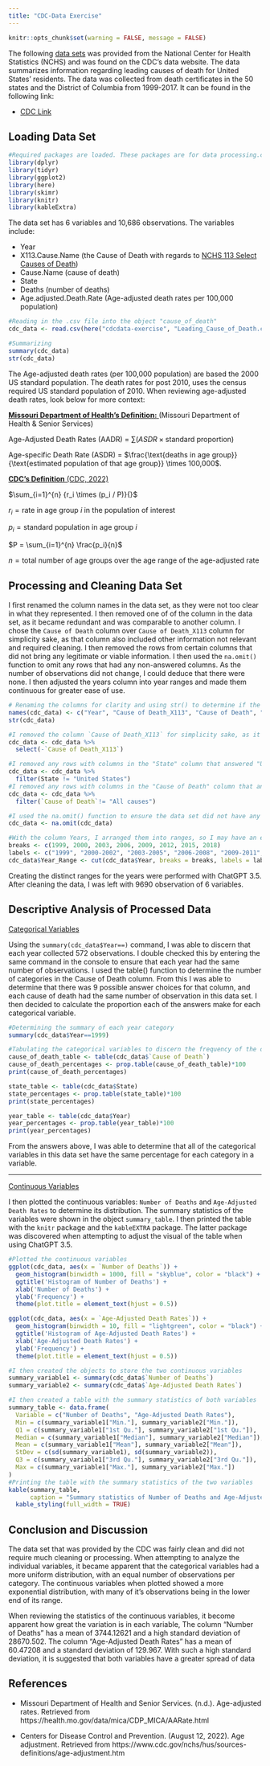 ```yaml
---
title: "CDC-Data Exercise"
---
```

```r
knitr::opts_chunk$set(warning = FALSE, message = FALSE)
```

The following [data sets](https://data.cdc.gov/NCHS/NCHS-Leading-Causes-of-Death-United-States/bi63-dtpu/about_data) was provided from the National Center for Health Statistics (NCHS) and was found on the CDC's data website. The data summarizes information regarding leading causes of death for United States' residents. The data was collected from death certificates in the 50 states and the District of Columbia from 1999-2017. 
It can be found in the following link:

- [CDC Link](https://data.cdc.gov/NCHS/NCHS-Leading-Causes-of-Death-United-States/bi63-dtpu/about_data)

## Loading Data Set

```r
#Required packages are loaded. These packages are for data processing.cleaning, visualizing, file referencing, creating tables, etc.
library(dplyr)   
library(tidyr)   
library(ggplot2) 
library(here)    
library(skimr)   
library(knitr)  
library(kableExtra)
```


The data set has 6 variables and 10,686 observations. The variables include:

- Year
- X113.Cause.Name (the Cause of Death with regards to [NCHS 113 Select Causes of Death](https://www-doh.state.nj.us/doh-shad/query/NCHS113.html))
- Cause.Name (cause of death)
- State
- Deaths (number of deaths)
- Age.adjusted.Death.Rate (Age-adjusted death rates per 100,000 population)

```r
#Reading in the .csv file into the object "cause_of_death"
cdc_data <- read.csv(here("cdcdata-exercise", "Leading_Cause_of_Death.csv"))

#Summarizing 
summary(cdc_data)
str(cdc_data)
```

::: {.callout-note}
The Age-adjusted death rates (per 100,000 population) are based the 2000 US standard population. The death rates for post 2010, uses the census required US standard population of 2010. 
When reviewing age-adjusted death rates, look below for more context: 

<u> **Missouri Department of Health's Definition:** </u> (Missouri Department of Health & Senior Services)

Age-Adjusted Death Rates (AADR) = $\sum (ASDR \times \text{standard proportion})$


Age-specific Death Rate (ASDR) = $\frac{\text{deaths in age group}}{\text{estimated population of that age group}} \times 100,000$.

<u> **CDC's Definition** (CDC, 2022) </u>

$\sum_{i=1}^{n} {r_i \times (p_i / P)}{}$

$r_i = \text{rate in age group } i \text{ in the population of interest}$

$p_i = \text{standard population in age group } i$

$P = \sum_{i=1}^{n} \frac{p_i}{n}$

$n = \text{total number of age groups over the age range of the age-adjusted rate}$


:::
## Processing and Cleaning Data Set
I first renamed the column names in the data set, as they were not too clear in what they represented. I then removed one of of the column in the data set, as it became redundant and was comparable to another column. I chose the `Cause of Death` column over `Cause of Death_X113` column for simplicity sake, as that column also included other information not relevant and required cleaning. I then removed the rows from certain columns that did not bring any legitimate or viable information. I then used the `na.omit()` function to omit any rows that had any non-answered columns. As the number of observations did not change, I could deduce that there were none. I then adjusted the years column into year ranges and made them continuous for greater ease of use. 
```r
# Renaming the columns for clarity and using str() to determine if the change of name took.
names(cdc_data) <- c("Year", "Cause of Death_X113", "Cause of Death", "State", "Number of Deaths", "Age-Adjusted Death Rates")
str(cdc_data)

#I removed the column `Cause of Death_X113` for simplicity sake, as it seemed redundant with the next column, which did not contain the cause of death codes. 
cdc_data <- cdc_data %>%
  select(-`Cause of Death_X113`)

#I removed any rows with columns in the "State" column that answered "United States"
cdc_data <- cdc_data %>% 
  filter(State != "United States")
#I removed any rows with columns in the "Cause of Death" column that answered "All Causes"
cdc_data <- cdc_data %>%
  filter(`Cause of Death`!= "All causes")

#I used the na.omit() function to ensure the data set did not have any data that was NA
cdc_data <- na.omit(cdc_data)

#With the column Years, I arranged them into ranges, so I may have an easier time performing any analysis later on with more distinct categorical levels
breaks <- c(1999, 2000, 2003, 2006, 2009, 2012, 2015, 2018)
labels <- c("1999", "2000-2002", "2003-2005", "2006-2008", "2009-2011", "2012-2014", "2015-2017")
cdc_data$Year_Range <- cut(cdc_data$Year, breaks = breaks, labels = labels, include.lowest = TRUE)
```

Creating the distinct ranges for the years were performed with ChatGPT 3.5. After cleaning the data, I was left with 9690 observation of 6 variables.

## Descriptive Analysis of Processed Data
<u> Categorical Variables </u>

Using the `summary(cdc_data$Year==)` command, I was able to discern that each year collected 572 observations. I double checked this by entering the same command in the console to ensure that each year had the same number of observations. I used the table() function to determine the number of categories in the Cause of Death column. From this I was able to determine that there was 9 possible answer choices for that column, and each cause of death had the same number of observation in this data set. I then decided to calculate the proportion each of the answers make for each categorical variable. 
```r
#Determining the summary of each year category
summary(cdc_data$Year==1999)

#Tabulating the categorical variables to discern the frequency of the output. I applied to result of the table() function an object for each categorical variable. I then used pop.table() function to determine the proportion of each answer and printed it. I discovered the prop.table() function for ChatGPT 3.5.
cause_of_death_table <- table(cdc_data$`Cause of Death`)
cause_of_death_percentages <- prop.table(cause_of_death_table)*100
print(cause_of_death_percentages)

state_table <- table(cdc_data$State)
state_percentages <- prop.table(state_table)*100
print(state_percentages)

year_table <- table(cdc_data$Year)
year_percentages <- prop.table(year_table)*100
print(year_percentages)
```
From the answers above, I was able to determine that all of the categorical variables in this data set have the same percentage for each category in a variable. 

<hr>

<u> Continuous Variables </u>

I then plotted the continuous variables: `Number of Deaths` and `Age-Adjusted Death Rates` to determine its distribution. The summary statistics of the variables were shown in the object `summary_table`. I then printed the table with the `knitr` package and the `kableEXTRA` package. The latter package was discovered when attempting to adjust the visual of the table when using ChatGPT 3.5. 
```r
#Plotted the continuous variables
ggplot(cdc_data, aes(x = `Number of Deaths`)) +
  geom_histogram(binwidth = 1000, fill = "skyblue", color = "black") +
  ggtitle('Histogram of Number of Deaths') +
  xlab('Number of Deaths') +
  ylab('Frequency') +
  theme(plot.title = element_text(hjust = 0.5))

ggplot(cdc_data, aes(x = `Age-Adjusted Death Rates`)) +
  geom_histogram(binwidth = 10, fill = "lightgreen", color = "black") +
  ggtitle('Histogram of Age-Adjusted Death Rates') +
  xlab('Age-Adjusted Death Rates') +
  ylab('Frequency') +
  theme(plot.title = element_text(hjust = 0.5))

#I then created the objects to store the two continuous variables
summary_variable1 <- summary(cdc_data$`Number of Deaths`)
summary_variable2 <- summary(cdc_data$`Age-Adjusted Death Rates`)

#I then created a table with the summary statistics of both variables
summary_table <- data.frame(
  Variable = c("Number of Deaths", "Age-Adjusted Death Rates"),
  Min = c(summary_variable1["Min."], summary_variable2["Min."]),
  Q1 = c(summary_variable1["1st Qu."], summary_variable2["1st Qu."]),
  Median = c(summary_variable1["Median"], summary_variable2["Median"]),
  Mean = c(summary_variable1["Mean"], summary_variable2["Mean"]),
  StDev = c(sd(summary_variable1), sd(summary_variable2)),
  Q3 = c(summary_variable1["3rd Qu."], summary_variable2["3rd Qu."]),
  Max = c(summary_variable1["Max."], summary_variable2["Max."])
)
#Printing the table with the summary statistics of the two variables
kable(summary_table, 
      caption = "Summary statistics of Number of Deaths and Age-Adjusted Death Rates") %>%
  kable_styling(full_width = TRUE)

```

## Conclusion and Discussion
The data set that was provided by the CDC was fairly clean and did not require much cleaning or processing. When attempting to analyze the individual variables, it became apparent that the categorical variables had a more uniform distribution, with an equal number of observations per category. The continuous variables when plotted showed a more exponential distribution, with many of it's observations being in the lower end of its range. 

When reviewing the statistics of the continuous variables, it become apparent how great the variation is in each variable, The column "Number of Deaths" has a mean of 3744.12621 and a high standard deviation of 28670.502. The column "Age-Adjusted Death Rates" has a mean of 60.47208 and a standard deviation of 129.967. With such a high standard deviation, it is suggested that both variables have a greater spread of data 


## References

- Missouri Department of Health and Senior Services. (n.d.). Age-adjusted rates. Retrieved from https://health.mo.gov/data/mica/CDP_MICA/AARate.html

- Centers for Disease Control and Prevention. (August 12, 2022). Age adjustment. Retrieved from https://www.cdc.gov/nchs/hus/sources-definitions/age-adjustment.htm
